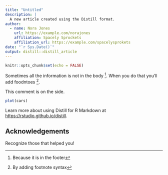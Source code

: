 ```yaml
---
title: "Untitled"
description: |
  A new article created using the Distill format.
author:
  - name: Nora Jones 
    url: https://example.com/norajones
    affiliation: Spacely Sprockets
    affiliation_url: https://example.com/spacelysprokets
date: "`r Sys.Date()`"
output: distill::distill_article
---
```


```r
knitr::opts_chunk$set(echo = FALSE)
```

Sometimes all the information is not in the body ^[Because it is in the footer]. When you do that you'll add foodntoes ^[By adding footnote syntax].

<aside>
This comment is on the side.
</aside>

<aside>
```r
plot(cars)
```
</aside>

Learn more about using Distill for R Markdown at <https://rstudio.github.io/distill>.

## Acknowledgements {.appendix}

Recognize those that helped you!




